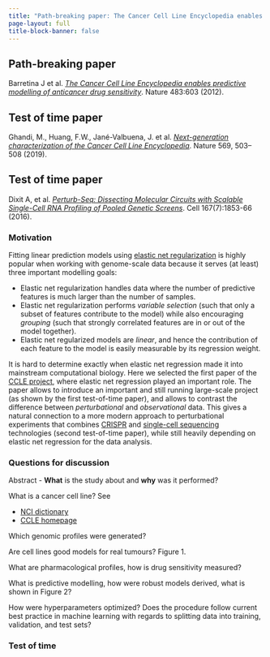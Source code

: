 ```yaml
---
title: "Path-breaking paper: The Cancer Cell Line Encyclopedia enables predictive modelling of anticancer drug sensitivity"
page-layout: full
title-block-banner: false
---
```




::: {.callout-tip}
## Path-breaking paper

Barretina J et al. [*The Cancer Cell Line Encyclopedia enables predictive modelling of anticancer drug sensitivity*](https://doi.org/10.1038/nature11003). Nature 483:603 (2012).
:::


::: {.callout-note}
## Test of time paper

Ghandi, M., Huang, F.W., Jané-Valbuena, J. et al. [*Next-generation characterization of the Cancer Cell Line Encyclopedia*](https://doi.org/10.1038/s41586-019-1186-3). Nature 569, 503–508 (2019). 
:::

::: {.callout-note}
## Test of time paper
Dixit A, et al. [*Perturb-Seq: Dissecting Molecular Circuits with Scalable Single-Cell RNA Profiling of Pooled Genetic Screens*](https://doi.org/10.1016/j.cell.2016.11.038). Cell 167(7):1853-66 (2016).
:::

### Motivation

Fitting linear prediction models using [elastic net regularization](https://en.wikipedia.org/wiki/Elastic_net_regularization) is highly popular when working with genome-scale data because it serves (at least) three important modelling goals:

- Elastic net regularization handles data where the number of predictive features is much larger than the number of samples.
- Elastic net regularization performs *variable selection* (such that only a subset of features contribute to the model) while also encouraging *grouping* (such that strongly correlated features are in or out of the model together).
- Elastic net regularized models are *linear*, and hence the contribution of each feature to the model is easily measurable by its regression weight.

It is hard to determine exactly when elastic net regression made it into mainstream computational biology. Here we selected the first paper of the [CCLE project](https://sites.broadinstitute.org/ccle/), where elastic net regression played an important role. The paper allows to introduce an important and still running large-scale project (as shown by the first test-of-time paper), and allows to contrast the difference between *perturbational* and *observational* data. This gives a natural connection to a more modern approach to perturbational experiments that combines [CRISPR](https://en.wikipedia.org/wiki/CRISPR)  and [single-cell sequencing](https://en.wikipedia.org/wiki/Single-cell_sequencing) technologies (second test-of-time paper), while still heavily depending on elastic net regression for the data analysis.

### Questions for discussion 

Abstract - **What** is the study about and **why** was it performed?

What is a cancer cell line? See

- [NCI dictionary](https://www.cancer.gov/publications/dictionaries/cancer-terms/def/cancer-cell-line)
- [CCLE homepage](https://sites.broadinstitute.org/ccle/)

Which genomic profiles were generated?

Are cell lines good models for real tumours? Figure 1.

What are pharmacological profiles, how is drug sensitivity measured?

What is predictive modelling, how were robust models derived, what is shown in Figure 2?

How were hyperparameters optimized? Does the procedure follow current best practice in machine learning with regards to splitting data into training, validation, and test sets?


### Test of time
